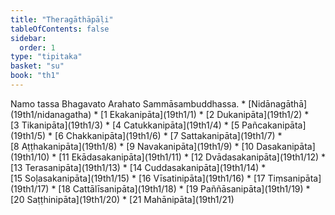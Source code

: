 ```yaml
---
title: "Theragāthāpāḷi"
tableOfContents: false
sidebar:
  order: 1
type: "tipitaka"
basket: "su"
book: "th1"
---
```


<Paragraph number="1" type="center" book="th1">
Namo tassa Bhagavato Arahato Sammāsambuddhassa.

</Paragraph>

<TableOfContents book="th1">
* [Nidānagāthā](19th1/nidanagatha)
* [1 Ekakanipāta](19th1/1)
* [2 Dukanipāta](19th1/2)
* [3 Tikanipāta](19th1/3)
* [4 Catukkanipāta](19th1/4)
* [5 Pañcakanipāta](19th1/5)
* [6 Chakkanipāta](19th1/6)
* [7 Sattakanipāta](19th1/7)
* [8 Aṭṭhakanipāta](19th1/8)
* [9 Navakanipāta](19th1/9)
* [10 Dasakanipāta](19th1/10)
* [11 Ekādasakanipāta](19th1/11)
* [12 Dvādasakanipāta](19th1/12)
* [13 Terasanipāta](19th1/13)
* [14 Cuddasakanipāta](19th1/14)
* [15 Soḷasakanipāta](19th1/15)
* [16 Vīsatinipāta](19th1/16)
* [17 Tiṃsanipāta](19th1/17)
* [18 Cattālīsanipāta](19th1/18)
* [19 Paññāsanipāta](19th1/19)
* [20 Saṭṭhinipāta](19th1/20)
* [21 Mahānipāta](19th1/21)
</TableOfContents>
